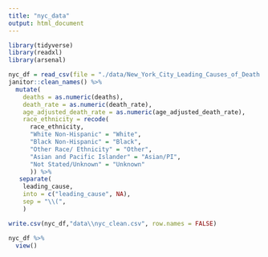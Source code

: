 ```yaml
---
title: "nyc_data"
output: html_document
---
```



```r
library(tidyverse)
library(readxl)
library(arsenal)
```


```r
nyc_df = read_csv(file = "./data/New_York_City_Leading_Causes_of_Death.csv") %>% 
janitor::clean_names() %>% 
  mutate(
    deaths = as.numeric(deaths),
    death_rate = as.numeric(death_rate),
    age_adjusted_death_rate = as.numeric(age_adjusted_death_rate),
    race_ethnicity = recode(
      race_ethnicity, 
      "White Non-Hispanic" = "White",
      "Black Non-Hispanic" = "Black",
      "Other Race/ Ethnicity" = "Other",
      "Asian and Pacific Islander" = "Asian/PI",
      "Not Stated/Unknown" = "Unknown"
      )) %>% 
   separate(
    leading_cause,
    into = c("leading_cause", NA),
    sep = "\\(",
    )

write.csv(nyc_df,"data\\nyc_clean.csv", row.names = FALSE)

nyc_df %>% 
  view()
```




